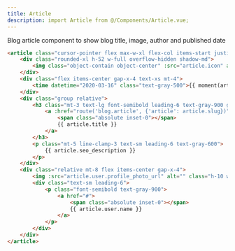 ```yaml
---
title: Article
description: import Article from @/Components/Article.vue;
---
```


Blog article component to show blog title, image, author and published date

```html resources/js/Components/Article.vue
<article class="cursor-pointer flex max-w-xl flex-col items-start justify-between">
    <div class="rounded-xl h-52 w-full overflow-hidden shadow-md">
        <img class="object-contain object-center" :src="article.icon" alt="">
    </div>
    <div class="flex items-center gap-x-4 text-xs mt-4">
        <time datetime="2020-03-16" class="text-gray-500">{{ moment(article.created_at).format('MMM Do, YYYY, HH:mm')}}</time>
    </div>
    <div class="group relative">
        <h3 class="mt-3 text-lg font-semibold leading-6 text-gray-900 group-hover:text-gray-600">
            <a :href="route('blog.article', {'article': article.slug})">
                <span class="absolute inset-0"></span>
                {{ article.title }}
            </a>
        </h3>
        <p class="mt-5 line-clamp-3 text-sm leading-6 text-gray-600">
            {{ article.seo_description }}
        </p>
    </div>
    <div class="relative mt-8 flex items-center gap-x-4">
        <img :src="article.user.profile_photo_url" alt="" class="h-10 w-10 rounded-full bg-gray-50">
        <div class="text-sm leading-6">
            <p class="font-semibold text-gray-900">
                <a href="#">
                    <span class="absolute inset-0"></span>
                    {{ article.user.name }}
                </a>
            </p>
        </div>
    </div>
</article>
```
